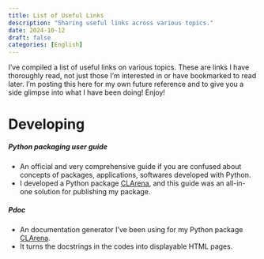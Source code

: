 ```yaml
---
title: List of Useful Links
description: "Sharing useful links across various topics."
date: 2024-10-12
draft: false
categories: [English]
---
```


I’ve compiled a list of useful links on various topics. These are links I have thoroughly read, not just those I’m interested in or have bookmarked to read later. I’m posting this here for my own future reference and to give you a side glimpse into what I have been doing! Enjoy!

# Developing

##### Python packaging user guide [<i class="bi bi-house"></i>](https://packaging.python.org)

- An official and very comprehensive guide if you are confused about concepts of packages, applications, softwares developed with Python.
- I developed a Python package [CLArena](../projects/continual-learning-arena/index.qmd), and this guide was an all-in-one solution for publishing my package.

##### Pdoc [<i class="bi bi-house"></i>](https://pdoc.dev)

- An documentation generator I've been using for my Python package [CLArena](../projects/continual-learning-arena/index.qmd).
- It turns the docstrings in the codes into displayable HTML pages.
